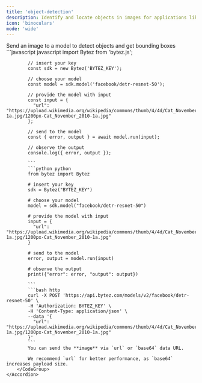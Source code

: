 ```yaml
---
title: 'object-detection'
description: Identify and locate objects in images for applications like security systems, autonomous driving, and retail analytics
icon: 'binoculars'
mode: 'wide'
---
```


<AccordionGroup>
	<Accordion defaultOpen="true" title="Basic usage">
		Send an image to a model to detect objects and get bounding boxes
		<CodeGroup>
			```javascript javascript
			import Bytez from 'bytez.js';
			
			// insert your key
			const sdk = new Bytez('BYTEZ_KEY');
			
			// choose your model
			const model = sdk.model('facebook/detr-resnet-50');
			
			// provide the model with input
			const input = {
			  "url": "https://upload.wikimedia.org/wikipedia/commons/thumb/4/4d/Cat_November_2010-1a.jpg/1200px-Cat_November_2010-1a.jpg"
			};
			
			// send to the model
			const { error, output } = await model.run(input);
			
			// observe the output
			console.log({ error, output });
			
			```
			```python python
			from bytez import Bytez
			
			# insert your key
			sdk = Bytez("BYTEZ_KEY")
			
			# choose your model
			model = sdk.model("facebook/detr-resnet-50")
			
			# provide the model with input
			input = {
			  "url": "https://upload.wikimedia.org/wikipedia/commons/thumb/4/4d/Cat_November_2010-1a.jpg/1200px-Cat_November_2010-1a.jpg"
			}
			
			# send to the model
			error, output = model.run(input)
			
			# observe the output
			print({"error": error, "output": output})
			
			```
			```bash http
			curl -X POST 'https://api.bytez.com/models/v2/facebook/detr-resnet-50' \
			-H 'Authorization: BYTEZ_KEY' \
			-H 'Content-Type: application/json' \
			--data '{
			  "url": "https://upload.wikimedia.org/wikipedia/commons/thumb/4/4d/Cat_November_2010-1a.jpg/1200px-Cat_November_2010-1a.jpg"
			}'
			```
			You can send the **image** via `url` or `base64` data URL.
			
			We recommend `url` for better performance, as `base64` increases payload size.
		</CodeGroup>
	</Accordion>
</AccordionGroup>